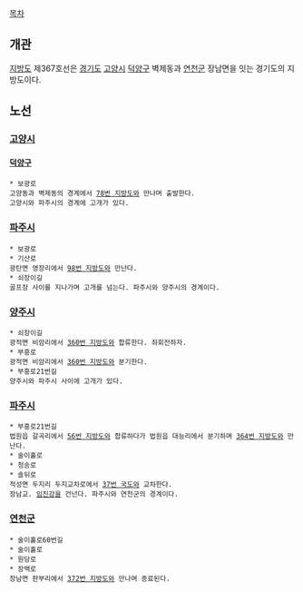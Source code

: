[[목차]]
== 개관 ==
[[지방도]] 제367호선은 [[경기도]] [[고양시]] [[덕양구]] 벽제동과 [[연천군]] 장남면을 잇는 경기도의 지방도이다.

== 노선 ==
=== [[고양시]] ===
==== [[덕양구]] ====
 * 보광로
 고양동과 벽제동의 경계에서 [[78번 지방도]]와 만나며 출발한다.
 고양시와 파주시의 경계에 고개가 있다.
=== [[파주시]] ===
 * 보광로
 * 기산로
 광탄면 영장리에서 [[98번 지방도]]와 만난다.
 * 쇠장이길
 골프장 사이를 지나가며 고개를 넘는다. 파주시와 양주시의 경계이다.
=== [[양주시]] ===
 * 쇠장이길
 광적면 비암리에서 [[360번 지방도]]와 합류한다. 좌회전하자.
 * 부흥로
 광적면 비암리에서 [[360번 지방도]]와 분기한다.
 * 부흥로21번길
 양주시와 파주시 사이에 고개가 있다.
=== [[파주시]] ===
 * 부흥로21번길
 법원읍 갈곡리에서 [[56번 지방도]]와 합류하다가 법원읍 대능리에서 분기하며 [[364번 지방도]]와 만난다.
 * 술이홀로
 * 청송로
 * 솔뒤로
 적성면 두지리 두지교차로에서 [[37번 국도]]와 교차한다.
 장남교. [[임진강]]을 건넌다. 파주시와 연천군의 경계이다.
=== [[연천군]] ===
 * 술이홀로60번길
 * 술이홀로
 * 원당로
 * 장백로
 장남면 판부리에서 [[372번 지방도]]와 만나며 종료된다.
 
